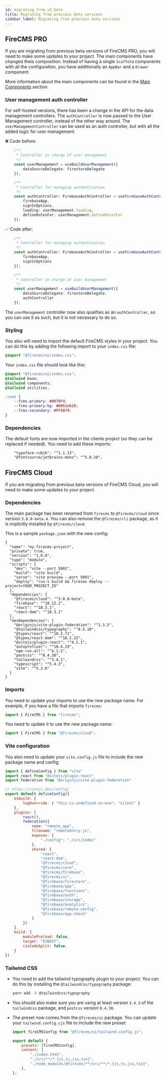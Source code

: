 ```yaml
---
id: migrating_from_v3_beta
title: Migrating from previous beta versions
sidebar_label: Migrating from previous beta versions
---
```


## FireCMS PRO

If you are migrating from previous beta versions of FireCMS PRO, you will need to make some updates to your project.
The main components have changed theis composition. Instead of having a single `Scaffold` components with all the configuration,
you have additionally an `AppBar` and a `Drawer` component.

More information about the main components can be found in the [Main Components](/docs/pro/main_components) section.

### User management auth controller

For self-hosted versions, there has been a change in the API for the data management controllers. The
`authController` is now passed to the User Management controller, instead of the other way around. The `userManagementController`
can be used as an auth controller, but with all the added logic for user management.

❌ Code before:
```typescript
    /**
     * Controller in charge of user management
     */
    const userManagement = useBuildUserManagement({
        dataSourceDelegate: firestoreDelegate
    });

    /**
     * Controller for managing authentication
     */
    const authController: FirebaseAuthController = useFirebaseAuthController({
        firebaseApp,
        signInOptions,
        loading: userManagement.loading,
        defineRolesFor: userManagement.defineRolesFor
    });
```

✅ Code after:

```typescript
    /**
     * Controller for managing authentication
     */
    const authController: FirebaseAuthController = useFirebaseAuthController({
        firebaseApp,
        signInOptions
    });

    /**
     * Controller in charge of user management
     */
    const userManagement = useBuildUserManagement({
        dataSourceDelegate: firestoreDelegate,
        authController
    });
```

The `userManagement` controller now also qualifies as an `authController`, so you can use it as such, but it is not
necessary to do so.


### Styling

You also will need to import the default FireCMS styles in your project. You can do this by adding the following import to your `index.css` file:

```css
@import "@firecms/ui/index.css";
```

Your `index.css` file should look like this:

```css
@import "@firecms/ui/index.css";
@tailwind base;
@tailwind components;
@tailwind utilities;

:root {
    --fcms-primary: #0070F4;
    --fcms-primary-bg: #0061e610;
    --fcms-secondary: #FF5B79;
}
```

### Dependencies

The default fonts are now imported in the clients project (so they can be replaced if needed).
You need to add these imports:
```
    "typeface-rubik": "^1.1.13",
    "@fontsource/jetbrains-mono": "^5.0.20",
```



## FireCMS Cloud

If you are migrating from previous beta versions of FireCMS Cloud, you will need to make some updates to your project.

### Dependencies

The main package has been renamed from `firecms` to `@firecms/cloud` since version `3.0.0-beta.4`.
You can also remove the `@firecms/cli` package, as it is implicitly installed by `@firecms/cloud`.

This is a sample `package.json` with the new config:
```
{
  "name": "my-firecms-project",
  "private": true,
  "version": "1.0.0",
  "type": "module",
  "scripts": {
    "dev": "vite --port 5001",
    "build": "vite build",
    "serve": "vite preview --port 5001",
    "deploy": "run-s build && firecms deploy --project=YOUR_PROJECT_ID"
  },
  "dependencies": {
    "@firecms/cloud": "^3.0.0-beta",
    "firebase": "^10.12.2",
    "react": "^18.3.1",
    "react-dom": "^18.3.1"
  },
  "devDependencies": {
    "@originjs/vite-plugin-federation": "^1.3.5",
    "@tailwindcss/typography": "^0.5.10",
    "@types/react": "^18.2.71",
    "@types/react-dom": "^18.2.22",
    "@vitejs/plugin-react": "^4.2.1",
    "autoprefixer": "^10.4.19",
    "npm-run-all": "^4.1.5",
    "postcss": "^8.4.38",
    "tailwindcss": "^3.4.1",
    "typescript": "^5.4.3",
    "vite": "^5.2.6"
  }
}
```

### Imports

You need to update your imports to use the new package name. For example, if you have a file that imports `firecms`:

```javascript
import { FireCMS } from "firecms";
```

You need to update it to use the new package name:

```javascript
import { FireCMS } from "@firecms/cloud";
```

### Vite configuration

You also need to update your `vite.config.js` file to include the new package name and config:

```javascript
import { defineConfig } from "vite"
import react from "@vitejs/plugin-react"
import federation from "@originjs/vite-plugin-federation"

// https://vitejs.dev/config/
export default defineConfig({
    esbuild: {
        logOverride: { "this-is-undefined-in-esm": "silent" }
    },
    plugins: [
        react(),
        federation({
            name: "remote_app",
            filename: "remoteEntry.js",
            exposes: {
                "./config": "./src/index"
            },
            shared: [
                "react",
                "react-dom",
                "@firecms/cloud",
                "@firecms/core",
                "@firecms/firebase",
                "@firecms/ui",
                "@firebase/firestore",
                "@firebase/app",
                "@firebase/functions",
                "@firebase/auth",
                "@firebase/storage",
                "@firebase/analytics",
                "@firebase/remote-config",
                "@firebase/app-check"
            ]
        })
    ],
    build: {
        modulePreload: false,
        target: "ESNEXT",
        cssCodeSplit: false,
    }
})
```

### Tailwind CSS

- You need to add the tailwind typography plugin to your project. You can do this by installing the `@tailwindcss/typography` package:

  ```bash
  yarn add -D @tailwindcss/typography
  ```

- You should also make sure you are using at least version `3.4.3` of the `tailwindcss` package, and `postcss` version `8.4.38`.

- The preset now comes from the `@firecms/ui` package. You can update your `tailwind.config.cjs` file to include the new preset:

  ```javascript
  import fireCMSConfig from "@firecms/ui/tailwind.config.js";

  export default {
      presets: [fireCMSConfig],
      content: [
          "./index.html",
          "./src/**/*.{js,ts,jsx,tsx}",
          "./node_modules/@firecms/**/src/**/*.{js,ts,jsx,tsx}",
      ],
  };
  ```

